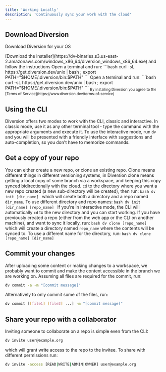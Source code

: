 ```yaml
---
title: 'Working Locally'
description: 'Continuously sync your work with the cloud'
---
```


## Download Diversion

Download Diversion for your OS

<Tabs>
  <Tab title="Windows">
    [Download the installer](https://dv-binaries.s3.us-east-2.amazonaws.com/windows_x86_64/diversion_windows_x86_64.exe) and follow the instructions
  </Tab>
  <Tab title="MacOS">
    Open a terminal and run:
      ```bash
      curl -sL https://get.diversion.dev/unix | bash ; export PATH="$HOME/.diversion/bin:$PATH"
      ```
  </Tab>
  <Tab title="Linux">
    Open a terminal and run:
      ```bash
      curl -sL https://get.diversion.dev/unix | bash ; export PATH="$HOME/.diversion/bin:$PATH"
      ```
  </Tab>
</Tabs>
<sub>By installing Diversion you agree to the [Terms of Service](https://www.diversion.dev/terms-of-service)</sub>


## Using the CLI

Diversion offers two modes to work with the CLI, classic and interactive. In classic mode, use it as any other terminal
tool - type the command with the appropriate arguments and execute it. To use the interactive mode, run `dv` and you will
be presented with a friendly interface with suggestions and auto-completion, so you don't have to memorize commands.

## Get a copy of your repo

You can either create a new repo, or clone an existing repo. Clone means different things in different versioning systems,
in Diversion clone means getting a local copy of some branch via a workspace, and keeping this copy synced bidirectionally
with the cloud.
<AccordionGroup>
  <Accordion icon="sparkles" title="Create a new repo">
    `cd` to the directory where you want a new repo created (a new sub-directory will be created), then run:
      ```bash
      dv init [dir_name]
      ```
      which will create both a directory and a repo named `dir_name`. To use different directory and repo names:
      ```bash
      dv init [dir_name] [repo_name]
      ```
      If you're in interactive mode, the CLI will automatically `cd` to the new directory and you can start working.
  </Accordion>
  <Accordion icon="clone" title="Clone an existing repo">
      If you have previously created a repo (either from the web app or the CLI on another machine), and want to sync it
      locally, run:
      ```bash
      dv clone [repo_name]
      ```
      which will create a directory named `repo_name` where the contents will be synced to. To use a different name
      for the directory, run:
      ```bash
      dv clone [repo_name] [dir_name]
      ```
  </Accordion>
</AccordionGroup>

## Commit your changes

After uploading some content or making changes to a workspace, we probably want to commit and make the content
accessible in the branch we are working on. Assuming all files are required for the commit, run:
```bash
dv commit -a -m "[commit message]"
```
Alternatively to only commit some of the files, run:
```bash
dv commit [[file1] [file2] ...] -m "[commit message]"
```

## Share your repo with a collaborator

Inviting someone to collaborate on a repo is simple even from the CLI:
```bash
dv invite user@example.org
```
which will grant write access to the repo to the invitee. To share with different permissions run:
```bash
dv invite -access [READ|WRITE|ADMIN|OWNER] user@example.org
```